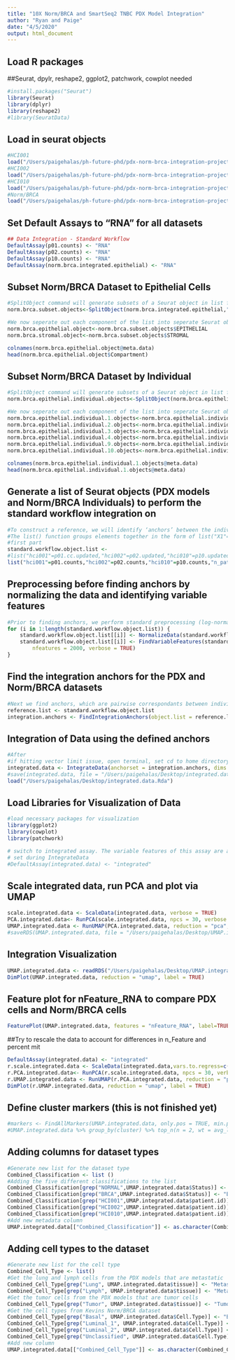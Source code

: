 ```yaml
---
title: "10X Norm/BRCA and SmartSeq2 TNBC PDX Model Integration"
author: "Ryan and Paige"
date: "4/5/2020"
output: html_document
---
```


## Load R packages
##Seurat, dpylr, reshape2, ggplot2, patchwork, cowplot needed
```r
#install.packages("Seurat")
library(Seurat)
library(dplyr)
library(reshape2)
#library(SeuratData)
```

## Load in seurat objects

```r
#HCI001
load("/Users/paigehalas/ph-future-phd/pdx-norm-brca-integration-project/seurat-objects/hci001.expected.counts.trimmed.seurat3.object.Rda")
#HCI002
load("/Users/paigehalas/ph-future-phd/pdx-norm-brca-integration-project/seurat-objects/hci002.expected.counts.trimmed.seurat3.object.Rda")
#HCI010
load("/Users/paigehalas/ph-future-phd/pdx-norm-brca-integration-project/seurat-objects/hci010.expected.counts.trimmed.seurat3.object.Rda")
#Norm/BRCA
load("/Users/paigehalas/ph-future-phd/pdx-norm-brca-integration-project/seurat-objects/norm.brca.integrated.epithelial.Rda")
```

## Set Default Assays to "RNA" for all datasets

```r
## Data Integration - Standard Workflow
DefaultAssay(p01.counts) <- "RNA"
DefaultAssay(p02.counts) <- "RNA"
DefaultAssay(p10.counts) <- "RNA"
DefaultAssay(norm.brca.integrated.epithelial) <- "RNA"
```


## Subset Norm/BRCA Dataset to Epithelial Cells 

```r
#SplitObject command will generate subsets of a Seurat object in list form based on the given metadata column. For this, we subset on the "Compartment" column, to generate two new objects, the epithelial compartment and the stromal compartment
norm.brca.subset.objects<-SplitObject(norm.brca.integrated.epithelial,"Compartment")

#We now seperate out each component of the list into seperate Seurat objects. The "$" command specifies which part of the full list we want to access.
norm.brca.epithelial.object<-norm.brca.subset.objects$EPITHELIAL
norm.brca.stromal.object<-norm.brca.subset.objects$STROMAL
```
```r
colnames(norm.brca.epithelial.object@meta.data)
head(norm.brca.epithelial.object$Compartment)
```
## Subset Norm/BRCA Dataset by Individual

```r
#SplitObject command will generate subsets of a Seurat object in list form based on the given metadata column. For this, we subset on the "individual" column, to generate 6 new objects, for each patient. 
norm.brca.epithelial.individual.objects<-SplitObject(norm.brca.epithelial.object,"individual")

#We now seperate out each component of the list into seperate Seurat objects. The "$" command specifies which part of the full list we want to access.
norm.brca.epithelial.individual.1.objects<-norm.brca.epithelial.individual.objects$ind1
norm.brca.epithelial.individual.2.objects<-norm.brca.epithelial.individual.objects$ind2
norm.brca.epithelial.individual.3.objects<-norm.brca.epithelial.individual.objects$ind3
norm.brca.epithelial.individual.4.objects<-norm.brca.epithelial.individual.objects$ind4
norm.brca.epithelial.individual.9.objects<-norm.brca.epithelial.individual.objects$ind9
norm.brca.epithelial.individual.10.objects<-norm.brca.epithelial.individual.objects$ind10
```
```r
colnames(norm.brca.epithelial.individual.1.objects@meta.data)
head(norm.brca.epithelial.individual.1.objects@meta.data)
```

## Generate a list of Seurat objects (PDX models and Norm/BRCA Individuals) to perform the standard workflow integration on

```r
#To construct a reference, we will identify ‘anchors’ between the individual datasets. First, we combine each Seurat object into a list, with each dataset as an element.
#The list() function groups elements together in the form of list("X1"=Y1,"X2",Y2,...), where Xn is the name you want the list element to be called and Yn is the component you want added to the list. For this analysis, we want to keep track of which Seurat object belongs to which model/patient.
#first part 
standard.workflow.object.list <- 
#list("hci001"=p01.cc.updated,"hci002"=p02.updated,"hci010"=p10.updated)
list("hci001"=p01.counts,"hci002"=p02.counts,"hci010"=p10.counts,"n_patient1"=norm.brca.epithelial.individual.1.objects, "b_patient2"=norm.brca.epithelial.individual.2.objects, "b_patient3"=norm.brca.epithelial.individual.3.objects, "b_patient4" = norm.brca.epithelial.individual.4.objects, "n_patient9" = norm.brca.epithelial.individual.9.objects, "n_patient10"=norm.brca.epithelial.individual.10.objects )
```

## Preprocessing before finding anchors by normalizing the data and identifying variable features 

```r
#Prior to finding anchors, we perform standard preprocessing (log-normalization), and identify variable features individually for each. Note that Seurat v3 implements an improved method for variable feature selection based on a variance stabilizing transformation ("vst")
for (i in 1:length(standard.workflow.object.list)) {
    standard.workflow.object.list[[i]] <- NormalizeData(standard.workflow.object.list[[i]], verbose = TRUE)
    standard.workflow.object.list[[i]] <- FindVariableFeatures(standard.workflow.object.list[[i]], selection.method = "vst", 
        nfeatures = 2000, verbose = TRUE)
}
```

## Find the integration anchors for the PDX and Norm/BRCA datasets


```r
#Next we find anchors, which are pairwise correspondants between individual cells which originate from the same biological state. These anchors are then used to transfer infromation from one dataset to another
reference.list <- standard.workflow.object.list
integration.anchors <- FindIntegrationAnchors(object.list = reference.list, dims = 1:30)
```

## Integration of Data using the defined anchors 

```r
#After 
#if hitting vector limit issue, open terminal, set cd to home directory, use "open .Renviron" and set the R_MAX_VSIZE=20Gb and save the file, you need to restart R for these changes to be saved 
integrated.data <- IntegrateData(anchorset = integration.anchors, dims = 1:30)
#save(integrated.data, file = "/Users/paigehalas/Desktop/integrated.data.Rda")
load("/Users/paigehalas/Desktop/integrated.data.Rda")
```

## Load Libraries for Visualization of Data

```r
#load necessary packages for visualization 
library(ggplot2)
library(cowplot)
library(patchwork)

# switch to integrated assay. The variable features of this assay are automatically
# set during IntegrateData
#DefaultAssay(integrated.data) <- "integrated"
```

## Scale integrated data, run PCA and plot via UMAP 
```r
scale.integrated.data <- ScaleData(integrated.data, verbose = TRUE)
PCA.integrated.data<- RunPCA(scale.integrated.data, npcs = 30, verbose = TRUE)
UMAP.integrated.data <- RunUMAP(PCA.integrated.data, reduction = "pca", dims = 1:30)
#saveRDS(UMAP.integrated.data, file = "/Users/paigehalas/Desktop/UMAP.integrated.data.rds")
```

## Integration Visualization 

```r
UMAP.integrated.data <- readRDS("/Users/paigehalas/Desktop/UMAP.integrated.data.rds")
DimPlot(UMAP.integrated.data, reduction = "umap", label = TRUE)
```

## Feature plot for nFeature_RNA to compare PDX cells and Norm/BRCA cells  

```r
FeaturePlot(UMAP.integrated.data, features = "nFeature_RNA", label=TRUE)

```

##Try to rescale the data to account for differences in n_Feature and percent mit 

```r
DefaultAssay(integrated.data) <- "integrated"
r.scale.integrated.data <- ScaleData(integrated.data,vars.to.regress=c(nFeature_RNA, percent.mt))
r.PCA.integrated.data<- RunPCA(r.scale.integrated.data, npcs = 30, verbose = TRUE)
r.UMAP.integrated.data <- RunUMAP(r.PCA.integrated.data, reduction = "pca", dims = 1:30)
DimPlot(r.UMAP.integrated.data, reduction = "umap", label = TRUE)
```


## Define cluster markers (this is not finished yet)

```r
#markers <- FindAllMarkers(UMAP.integrated.data, only.pos = TRUE, min.pct = 0.25, logfc.threshold = 0.25)
#UMAP.integrated.data %>% group_by(cluster) %>% top_n(n = 2, wt = avg_logFC)
```

## Adding columns for dataset types

```r
#Generate new list for the dataset type
Combined_Classification <- list ()
#Adding the five different classifications to the list 
Combined_Classification[grep("NORMAL",UMAP.integrated.data$Status)] <- "Normal"
Combined_Classification[grep("BRCA",UMAP.integrated.data$Status)] <- "BRCA"
Combined_Classification[grep("HCI001",UMAP.integrated.data$patient.id)] <- "HCI001"
Combined_Classification[grep("HCI002",UMAP.integrated.data$patient.id)] <- "HCI002"
Combined_Classification[grep("HCI010",UMAP.integrated.data$patient.id)] <- "HCI010"
#Add new metadata column 
UMAP.integrated.data[["Combined_Classification"]] <- as.character(Combined_Classification)
```

## Adding cell types to the dataset

```r
#Generate new list for the cell type
Combined_Cell_Type <- list()
#Get the lung and lymph cells from the PDX models that are metastatic
Combined_Cell_Type[grep("Lung", UMAP.integrated.data$tissue)] <- "Metastatic"
Combined_Cell_Type[grep("Lymph", UMAP.integrated.data$tissue)] <- "Metastatic"
#Get the tumor cells from the PDX models that are tumor cells 
Combined_Cell_Type[grep("Tumor", UMAP.integrated.data$tissue)] <- "Tumor"
#Get the cell types from Kevins Norm/BRCA dataset 
Combined_Cell_Type[grep("Basal", UMAP.integrated.data$Cell.Type)] <- "Basal"
Combined_Cell_Type[grep("Luminal_1", UMAP.integrated.data$Cell.Type)] <- "Luminal_1"
Combined_Cell_Type[grep("Luminal_2", UMAP.integrated.data$Cell.Type)] <- "Luminal_2"
Combined_Cell_Type[grep("Unclassified", UMAP.integrated.data$Cell.Type)] <- "Unclassified"
#Add new column 
UMAP.integrated.data[["Combined_Cell_Type"]] <- as.character(Combined_Cell_Type)
```
